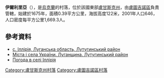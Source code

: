 <!-- 檔案不存在 [[Image:DSC06087_iliria_crop-edit.jpg|right]] -->

{{coord|48|24|11|N|38|59|35|E|scale:100000|display=title}}

'''伊爾利里亞'''（{{lang-uk|Іллірія}}），是[[烏克蘭|烏克蘭]]的村落，位於該國東部[[盧甘斯克州|盧甘斯克州]]，由[[盧圖吉諾區|盧圖吉諾區]]負責管轄，始建於1675年，面積0.39平方公里，海拔高度122米，2001年人口646，人口密度每平方公里1,669.3人。

==參考資料==
* [http://w1.c1.rada.gov.ua/pls/z7503/A005?rdat1=04.03.2013&rf7571=18159 с. Іллірія, Луганська область, Лутугинський район] {{Wayback|url=http://w1.c1.rada.gov.ua/pls/z7503/A005?rdat1=04.03.2013&rf7571=18159 |date=20131023061458 }}
* [http://who-is-who.ua/main/page/6789tyu/159/562 Міста і села України. Луганщина. Лутугинський район] {{Wayback|url=http://who-is-who.ua/main/page/6789tyu/159/562 |date=20160316031449 }}
* [http://weather.in.ua/ua/lyganskaja/9551 Погода в селі Іллірія] {{Wayback|url=http://weather.in.ua/ua/lyganskaja/9551 |date=20160305204631 }}

{{DEFAULTSORT:Іллірія}}
[[Category:盧甘斯克州村落|Category:盧甘斯克州村落]]
[[Category:盧圖吉諾區村落|Category:盧圖吉諾區村落]]


{{Luhansk-geo-stub}}